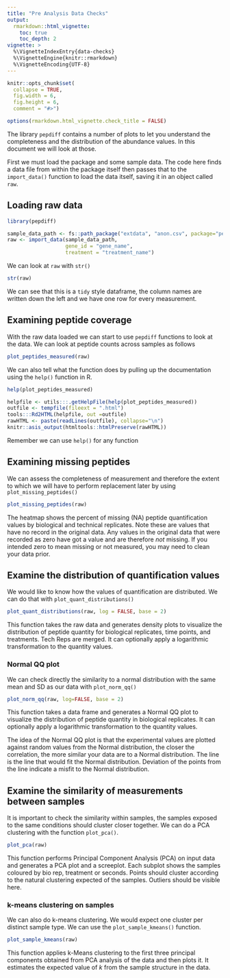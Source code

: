 ```yaml
---
title: "Pre Analysis Data Checks"
output: 
  rmarkdown::html_vignette:
    toc: true
    toc_depth: 2
vignette: >
  %\VignetteIndexEntry{data-checks}
  %\VignetteEngine{knitr::rmarkdown}
  %\VignetteEncoding{UTF-8}
---
```


```r
knitr::opts_chunk$set(
  collapse = TRUE,
  fig.width = 6,
  fig.height = 6,
  comment = "#>")

options(rmarkdown.html_vignette.check_title = FALSE)
```

The library `pepdiff` contains a number of plots to let you understand the completeness and the distribution of the abundance values. In this document we will look at those.


First we must load the package and some sample data. The code here finds a data file from within the package itself then  passes that to the `import_data()` function to load the data itself, saving it in an object called `raw`.

## Loading raw data

```r
library(pepdiff)

sample_data_path <- fs::path_package("extdata", "anon.csv", package="pepdiff")
raw <- import_data(sample_data_path,                  
                   gene_id = "gene_name",
                   treatment = "treatment_name")
```

We can look at `raw` with `str()`

```r
str(raw)
```

We can see that this is a `tidy` style dataframe, the column names are written down the left and we have one row for every measurement. 


## Examining peptide coverage

With the raw data loaded we can start to use `pepdiff` functions to look at the data. We can look at peptide counts across samples as follows

```r
plot_peptides_measured(raw)
```

We can also tell what the function does by pulling up the documentation using the `help()` function in R. 

```r
help(plot_peptides_measured)
```

```r
helpfile <- utils:::.getHelpFile(help(plot_peptides_measured))
outfile <- tempfile(fileext = ".html")
tools:::Rd2HTML(helpfile, out =outfile)
rawHTML <- paste(readLines(outfile), collapse="\n")
knitr::asis_output(htmltools::htmlPreserve(rawHTML))
```

Remember we can use `help()` for any function


## Examining missing peptides 

We can assess the completeness of measurement and therefore the extent to which we will have to perform replacement later by using `plot_missing_peptides()`

```r
plot_missing_peptides(raw)
```

The heatmap shows the percent of missing (NA) peptide quantification values by biological and technical replicates. Note these are values that have no record in the original data. Any values in the original data that were recorded as zero have got a value and are therefore _not_ missing. If you intended zero to mean missing or not measured, you may need to clean your data prior.

## Examine the distribution of quantification values

We would like to know how the values of quantification are distributed. We can do that with `plot_quant_distributions()`

```r
plot_quant_distributions(raw, log = FALSE, base = 2)
```

This function takes the raw data and generates density plots to visualize the distribution of peptide quantity for biological replicates, time points, and treatments. Tech Reps are merged. It can optionally apply a logarithmic transformation to the quantity values.

### Normal QQ plot

We can check directly the similarity to a normal distribution with the same mean and SD as our data with `plot_norm_qq()`

```r
plot_norm_qq(raw, log=FALSE, base = 2)
```

This function takes a data frame and generates a Normal QQ plot to visualize the distribution of peptide quantity in biological replicates. It can optionally apply a logarithmic transformation to the quantity values.

The idea of the Normal QQ plot is that the experimental values are plotted against random values from the Normal distribution, the closer the correlation, the more similar your data are to a Normal distribution. The line is the line that would fit the Normal distribution. Deviation of the points from the line indicate a misfit to the Normal distribution.


## Examine the similarity of measurements between samples

It is important to check the similarity within samples, the samples exposed to the same conditions should cluster closer together. We can do a PCA clustering with the function `plot_pca()`.

```r
plot_pca(raw)
```

This function performs Principal Component Analysis (PCA) on input data and generates a PCA plot and a screeplot. Each subplot shows the samples coloured by bio rep, treatment or seconds. Points should cluster according to the natural clustering expected of the samples. Outliers should be visible here.

### k-means clustering on samples

We can also do k-means clustering. We would expect one cluster per distinct sample type. We can use the `plot_sample_kmeans()` function.

```r
plot_sample_kmeans(raw)
```

This function applies k-Means clustering to the first three principal components obtained from PCA analysis of the data and then plots it. It estimates the expected value of $k$ from the sample structure in the data. 


